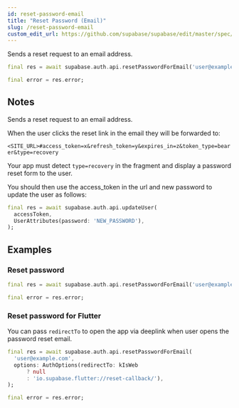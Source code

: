 ```yaml
---
id: reset-password-email
title: "Reset Password (Email)"
slug: /reset-password-email
custom_edit_url: https://github.com/supabase/supabase/edit/master/spec/supabase_dart_v0.yml
---
```


Sends a reset request to an email address.


```dart
final res = await supabase.auth.api.resetPasswordForEmail('user@example.com');

final error = res.error;
```






## Notes

Sends a reset request to an email address.

When the user clicks the reset link in the email they will be forwarded to:

`<SITE_URL>#access_token=x&refresh_token=y&expires_in=z&token_type=bearer&type=recovery`

Your app must detect `type=recovery` in the fragment and display a password reset form to the user.

You should then use the access_token in the url and new password to update the user as follows:

```dart
final res = await supabase.auth.api.updateUser(
  accessToken,
  UserAttributes(password: 'NEW_PASSWORD'),
);
```










## Examples

### Reset password



```dart
final res = await supabase.auth.api.resetPasswordForEmail('user@example.com');

final error = res.error;
```

### Reset password for Flutter



You can pass `redirectTo` to open the app via deeplink when user opens the password reset email. 
```dart
final res = await supabase.auth.api.resetPasswordForEmail(
  'user@example.com',
  options: AuthOptions(redirectTo: kIsWeb
      ? null
      : 'io.supabase.flutter://reset-callback/'),
);

final error = res.error;
```